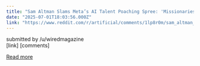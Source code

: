 ```yaml
---
title: "Sam Altman Slams Meta’s AI Talent Poaching Spree: 'Missionaries Will Beat Mercenaries'"
date: "2025-07-01T18:03:56.000Z"
link: "https://www.reddit.com/r/artificial/comments/1lp8r0m/sam_altman_slams_metas_ai_talent_poaching_spree/"
---
```


submitted by    /u/wiredmagazine  
 [link]   [comments]

[Read more](https://www.reddit.com/r/artificial/comments/1lp8r0m/sam_altman_slams_metas_ai_talent_poaching_spree/)
